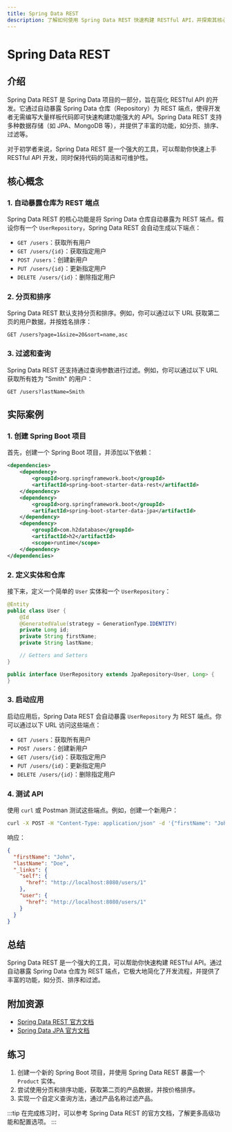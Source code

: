 ```yaml
---
title: Spring Data REST
description: 了解如何使用 Spring Data REST 快速构建 RESTful API，并探索其核心概念和实际应用场景。
---
```


# Spring Data REST

## 介绍

Spring Data REST 是 Spring Data 项目的一部分，旨在简化 RESTful API 的开发。它通过自动暴露 Spring Data 仓库（Repository）为 REST 端点，使得开发者无需编写大量样板代码即可快速构建功能强大的 API。Spring Data REST 支持多种数据存储（如 JPA、MongoDB 等），并提供了丰富的功能，如分页、排序、过滤等。

对于初学者来说，Spring Data REST 是一个强大的工具，可以帮助你快速上手 RESTful API 开发，同时保持代码的简洁和可维护性。

## 核心概念

### 1. 自动暴露仓库为 REST 端点

Spring Data REST 的核心功能是将 Spring Data 仓库自动暴露为 REST 端点。假设你有一个 `UserRepository`，Spring Data REST 会自动生成以下端点：

- `GET /users`：获取所有用户
- `GET /users/{id}`：获取指定用户
- `POST /users`：创建新用户
- `PUT /users/{id}`：更新指定用户
- `DELETE /users/{id}`：删除指定用户

### 2. 分页和排序

Spring Data REST 默认支持分页和排序。例如，你可以通过以下 URL 获取第二页的用户数据，并按姓名排序：

```
GET /users?page=1&size=20&sort=name,asc
```

### 3. 过滤和查询

Spring Data REST 还支持通过查询参数进行过滤。例如，你可以通过以下 URL 获取所有姓为 "Smith" 的用户：

```
GET /users?lastName=Smith
```

## 实际案例

### 1. 创建 Spring Boot 项目

首先，创建一个 Spring Boot 项目，并添加以下依赖：

```xml
<dependencies>
    <dependency>
        <groupId>org.springframework.boot</groupId>
        <artifactId>spring-boot-starter-data-rest</artifactId>
    </dependency>
    <dependency>
        <groupId>org.springframework.boot</groupId>
        <artifactId>spring-boot-starter-data-jpa</artifactId>
    </dependency>
    <dependency>
        <groupId>com.h2database</groupId>
        <artifactId>h2</artifactId>
        <scope>runtime</scope>
    </dependency>
</dependencies>
```

### 2. 定义实体和仓库

接下来，定义一个简单的 `User` 实体和一个 `UserRepository`：

```java
@Entity
public class User {
    @Id
    @GeneratedValue(strategy = GenerationType.IDENTITY)
    private Long id;
    private String firstName;
    private String lastName;

    // Getters and Setters
}

public interface UserRepository extends JpaRepository<User, Long> {
}
```

### 3. 启动应用

启动应用后，Spring Data REST 会自动暴露 `UserRepository` 为 REST 端点。你可以通过以下 URL 访问这些端点：

- `GET /users`：获取所有用户
- `POST /users`：创建新用户
- `GET /users/{id}`：获取指定用户
- `PUT /users/{id}`：更新指定用户
- `DELETE /users/{id}`：删除指定用户

### 4. 测试 API

使用 `curl` 或 Postman 测试这些端点。例如，创建一个新用户：

```bash
curl -X POST -H "Content-Type: application/json" -d '{"firstName": "John", "lastName": "Doe"}' http://localhost:8080/users
```

响应：

```json
{
  "firstName": "John",
  "lastName": "Doe",
  "_links": {
    "self": {
      "href": "http://localhost:8080/users/1"
    },
    "user": {
      "href": "http://localhost:8080/users/1"
    }
  }
}
```

## 总结

Spring Data REST 是一个强大的工具，可以帮助你快速构建 RESTful API。通过自动暴露 Spring Data 仓库为 REST 端点，它极大地简化了开发流程，并提供了丰富的功能，如分页、排序和过滤。

## 附加资源

- [Spring Data REST 官方文档](https://docs.spring.io/spring-data/rest/docs/current/reference/html/)
- [Spring Data JPA 官方文档](https://docs.spring.io/spring-data/jpa/docs/current/reference/html/)

## 练习

1. 创建一个新的 Spring Boot 项目，并使用 Spring Data REST 暴露一个 `Product` 实体。
2. 尝试使用分页和排序功能，获取第二页的产品数据，并按价格排序。
3. 实现一个自定义查询方法，通过产品名称过滤产品。

:::tip
在完成练习时，可以参考 Spring Data REST 的官方文档，了解更多高级功能和配置选项。
:::